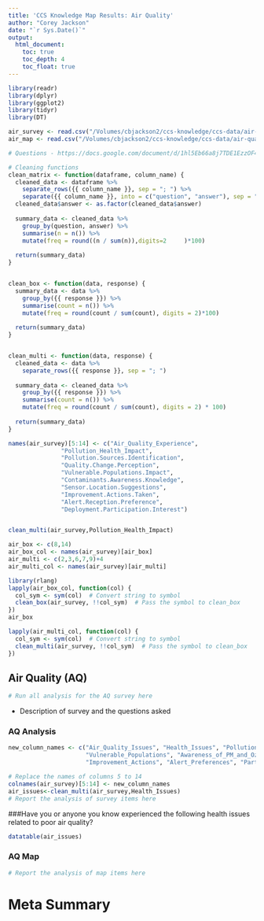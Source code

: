 ```yaml
---
title: 'CCS Knowledge Map Results: Air Quality'
author: "Corey Jackson"
date: "`r Sys.Date()`"
output:
  html_document:
    toc: true
    toc_depth: 4
    toc_float: true
---
```


```r
library(readr)
library(dplyr)
library(ggplot2)
library(tidyr)
library(DT)

air_survey <- read.csv("/Volumes/cbjackson2/ccs-knowledge/ccs-data/air-quality/air_survey.csv")
air_map <- read.csv("/Volumes/cbjackson2/ccs-knowledge/ccs-data/air-quality/air_map.csv")

# Questions - https://docs.google.com/document/d/1hl5Eb66a8j7TDE1EzzOF4eUjUguet5dMsw7UJydr_uY/edit

# Cleaning functions
clean_matrix <- function(dataframe, column_name) {
  cleaned_data <- dataframe %>%
    separate_rows({{ column_name }}, sep = "; ") %>%
    separate({{ column_name }}, into = c("question", "answer"), sep = " - ")
  cleaned_data$answer <- as.factor(cleaned_data$answer)
  
  summary_data <- cleaned_data %>%
    group_by(question, answer) %>%
    summarise(n = n()) %>%
    mutate(freq = round((n / sum(n)),digits=2     )*100)
  
  return(summary_data)
}


clean_box <- function(data, response) {
  summary_data <- data %>%
    group_by({{ response }}) %>%
    summarise(count = n()) %>%
    mutate(freq = round(count / sum(count), digits = 2)*100)
  
  return(summary_data)
}


clean_multi <- function(data, response) {
  cleaned_data <- data %>%
    separate_rows({{ response }}, sep = "; ")
  
  summary_data <- cleaned_data %>%
    group_by({{ response }}) %>%
    summarise(count = n()) %>%
    mutate(freq = round(count / sum(count), digits = 2) * 100)
  
  return(summary_data)
}
```

```r
names(air_survey)[5:14] <- c("Air_Quality_Experience",
               "Pollution_Health_Impact",
               "Pollution.Sources.Identification",
               "Quality.Change.Perception",
               "Vulnerable.Populations.Impact",
               "Contaminants.Awareness.Knowledge",
               "Sensor.Location.Suggestions",
               "Improvement.Actions.Taken",
               "Alert.Reception.Preference",
               "Deployment.Participation.Interest")


clean_multi(air_survey,Pollution_Health_Impact)

```


```r

air_box <- c(8,14)
air_box_col <- names(air_survey)[air_box]
air_multi <- c(2,3,6,7,9)+4
air_multi_col <- names(air_survey)[air_multi]
```

```r
library(rlang)
lapply(air_box_col, function(col) {
  col_sym <- sym(col)  # Convert string to symbol
  clean_box(air_survey, !!col_sym)  # Pass the symbol to clean_box
})
air_box
```

```r
lapply(air_multi_col, function(col) {
  col_sym <- sym(col)  # Convert string to symbol
  clean_multi(air_survey, !!col_sym)  # Pass the symbol to clean_box
})
```


## Air Quality (AQ)

```r

# Run all analysis for the AQ survey here

```

- Description of survey and the questions asked


### AQ Analysis
```r
new_column_names <- c("Air_Quality_Issues", "Health_Issues", "Pollution_Sources", "Air_Quality_Changes", 
                      "Vulnerable_Populations", "Awareness_of_PM_and_Ozone", "Sensor_Locations", 
                      "Improvement_Actions", "Alert_Preferences", "Participation_in_Decisions")

# Replace the names of columns 5 to 14
colnames(air_survey)[5:14] <- new_column_names
air_issues<-clean_multi(air_survey,Health_Issues)
# Report the analysis of survey items here

```

###Have you or anyone you know experienced the following health issues related to poor air quality?
```r
datatable(air_issues)
```

### AQ Map
```r

# Report the analysis of map items here

```



# Meta Summary


